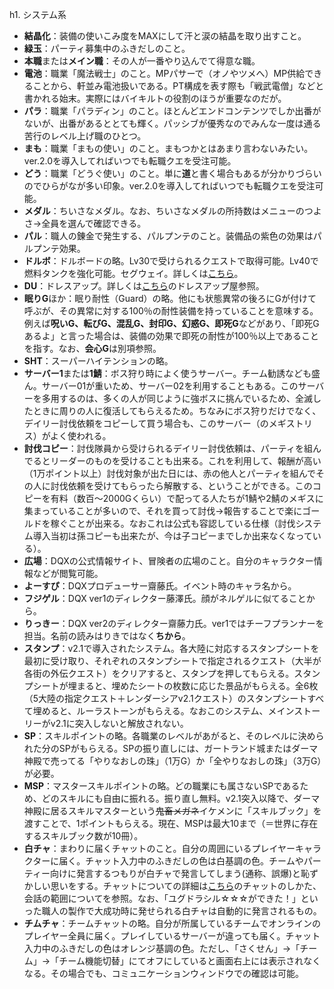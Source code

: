 h1. システム系

* '''結晶化'''：装備の使いこみ度をMAXにして汗と涙の結晶を取り出すこと。
* '''緑玉'''：パーティ募集中のふきだしのこと。
* '''本職'''または'''メイン職'''：その人が一番やり込んでて得意な職。
* '''電池'''：職業「魔法戦士」のこと。MPパサーで（オノやツメへ）MP供給できることから、軒並み電池扱いである。PT構成を表す際も「戦武電僧」などと書かれる始末。実際にはバイキルトの役割のほうが重要なのだが。
* '''パラ'''：職業「パラディン」のこと。ほとんどエンドコンテンツでしか出番がないが、出番があるととても輝く。パッシブが優秀なのでみんな一度は通る苦行のレベル上げ職のひとつ。
* '''まも'''：職業「まもの使い」のこと。まもつかとはあまり言わないみたい。ver.2.0を導入してればいつでも転職クエを受注可能。
* '''どう'''：職業「どうぐ使い」のこと。単に'''道'''と書く場合もあるが分かりづらいのでひらがなが多い印象。ver.2.0を導入してればいつでも転職クエを受注可能。
* '''メダル'''：ちいさなメダル。なお、ちいさなメダルの所持数はメニューのつよさ→全員を選んで確認できる。
* '''パル'''：職人の錬金で発生する、パルプンテのこと。装備品の紫色の効果はパルプンテ効果。
* '''ドルボ'''：ドルボードの略。Lv30で受けられるクエストで取得可能。Lv40で燃料タンクを強化可能。セグウェイ。詳しくは[http://hiroba.dqx.jp/sc/public/playguide/guide_4_27 こちら]。
* '''DU'''：ドレスアップ。詳しくは[http://hiroba.dqx.jp/sc/public/playguide/guide_4_24 こちら]のドレスアップ屋参照。
* '''眠りG'''ほか：眠り耐性（Guard）の略。他にも状態異常の後ろにGが付けて呼ぶが、その異常に対する100％の耐性装備を持っていることを意味する。例えば'''呪いG、転びG、混乱G、封印G、幻惑G、即死G'''などがあり、「即死Gあるよ」と言った場合は、装備の効果で即死の耐性が100％以上であることを指す。なお、'''会心G'''は別項参照。
* '''SHT'''：スーパーハイテンションの略。
* '''サーバー1'''または'''1鯖'''：ボス狩り時によく使うサーバー。チーム勧誘なども盛ん。サーバー01が重いため、サーバー02を利用することもある。このサーバーを多用するのは、多くの人が同じように強ボスに挑んでいるため、全滅したときに周りの人に復活してもらえるため。ちなみにボス狩りだけでなく、デイリー討伐依頼をコピーして買う場合も、このサーバー（のメギストリス）がよく使われる。
* '''討伐コピー'''：討伐隊員から受けられるデイリー討伐依頼は、パーティを組んでるとリーダーのものを受けることも出来る。これを利用して、報酬が高い（1万ポイント以上）討伐対象が出た日には、赤の他人とパーティを組んでその人に討伐依頼を受けてもらったら解散する、ということができる。このコピーを有料（数百～2000Gくらい）で配ってる人たちが1鯖や2鯖のメギスに集まっていることが多いので、それを買って討伐→報告することで楽にゴールドを稼ぐことが出来る。なおこれは公式も容認している仕様（討伐システム導入当初は孫コピーも出来たが、今は子コピーまでしか出来なくなっている）。
* '''広場'''：DQXの公式情報サイト、冒険者の広場のこと。自分のキャラクター情報などが閲覧可能。
* '''よーすぴ'''：DQXプロデューサー齋藤氏。イベント時のキャラ名から。
* '''フジゲル'''：DQX ver1のディレクター藤澤氏。顔がネルゲルに似てることから。
* '''りっきー'''：DQX ver2のディレクター齋藤力氏。ver1ではチーフプランナーを担当。名前の読みはりきではなく'''ちから'''。
* '''スタンプ'''：v2.1で導入されたシステム。各大陸に対応するスタンプシートを最初に受け取り、それぞれのスタンプシートで指定されるクエスト（大半が各街の外伝クエスト）をクリアすると、スタンプを押してもらえる。スタンプシートが埋まると、埋めたシートの枚数に応じた景品がもらえる。全6枚（5大陸の指定クエスト＋レンダーシアv2.1クエスト）のスタンプシートすべて埋めると、ルーラストーンがもらえる。なおこのシステム、メインストーリーがv2.1に突入しないと解放されない。
* '''SP'''：スキルポイントの略。各職業のレベルがあがると、そのレベルに決められた分のSPがもらえる。SPの振り直しには、ガートランド城またはダーマ神殿で売ってる「やりなおしの珠」（1万G）か「全やりなおしの珠」（3万G）が必要。
* '''MSP'''：マスタースキルポイントの略。どの職業にも属さないSPであるため、どのスキルにも自由に振れる。振り直し無料。v2.1突入以降で、ダーマ神殿に居るスキルマスターという<del>鬼畜メガネ</del>イケメンに「スキルブック」を渡すことで、1ポイントもらえる。現在、MSPは最大10まで（＝世界に存在するスキルブック数が10冊）。
* '''白チャ'''：まわりに届くチャットのこと。自分の周囲にいるプレイヤーキャラクターに届く。チャット入力中のふきだしの色は白基調の色。チームやパーティー向けに発言するつもりが白チャで発言してしまう(通称、誤爆)と恥ずかしい思いをする。チャットについての詳細は[http://hiroba.dqx.jp/sc/public/playguide/guide_4_14 こちら]のチャットのしかた、会話の範囲についてを参照。なお、「ユグドラシル☆☆☆ができた！」といった職人の製作で大成功時に発せられる白チャは自動的に発言されるもの。
* '''チムチャ'''：チームチャットの略。自分が所属しているチームでオンラインのプレイヤー全員に届く。プレイしているサーバーが違っても届く。チャット入力中のふきだしの色はオレンジ基調の色。ただし、「さくせん」→「チーム」→「チーム機能切替」にてオフにしていると画面右上には表示されなくなる。その場合でも、コミュニケーションウィンドウでの確認は可能。
